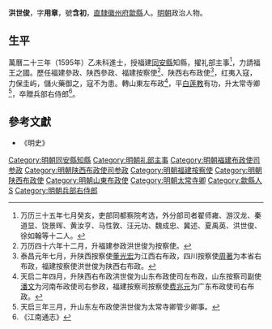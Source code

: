 {{明清人物信息框
| 姓名 = 洪世俊
| 原名 =
| 圖片名稱 = 
| 圖片大小 = 220px
| 圖片說明 = 
| 最高職務 = 太常寺卿
| 國家 = 大明
| 爵位 =
| 籍貫 = [[直隸|直隸]][[歙縣|歙縣]]
| 族裔 = 
| 字號 = 字用章，号含初
| 室名 = 
| 諡號 = 
| 出生日期 = 生年不详
| 出生地點 = 
| 逝世日期 = 卒年不详
| 逝世地點 = 
| 墓葬 =
| 配偶 =
| 親屬 = 
| 出身 = 
*萬曆二十三年乙未科同進士出身
| 經歷 = 
| 著作 =
}}

'''洪世俊'''，字'''用章'''，號'''含初'''，[[直隸|直隸]][[徽州府|徽州府]][[歙縣|歙縣]]人。[[明朝|明朝]]政治人物。

==生平==
萬曆二十三年（1595年）乙未科進士，授福建[[同安縣|同安縣]]知縣，擢礼部主事<ref>万历三十五年七月癸亥，吏部同都察院考选，外分部司者翟师雍、游汉龙、秦道显、饶景晖、黄汝亨、马性敦、汪元功、魏成忠、冀述、夏禹英、洪世俊、徐如翰等十二人。</ref>，力請福王之國。歷任福建參政、陕西參政、福建按察使<ref>万历四十六年十二月，升福建参政洪世俊为按察使。</ref>、陕西右布政使<ref>泰昌元年七月，升陕西按察使[[董光宏|董光宏]]为江西右布政，四川按察使[[周著|周著]]为本省右布政，福建按察使洪世俊为陕西右布政。</ref>，红夷入寇，力保圭屿，儲火藥御之，寇不为患。轉山東左布政<ref>天启二年四月，升陕西右布政洪世俊为山东布政使司左布政，山东按察司副使[[潘文|潘文]]为河南布政使司右参政，福建按察司按察使[[费兆元|费兆元]]为广东布政使司右布政。</ref>，平[[白莲教|白莲教]]有功，升太常寺卿<ref>天启三年三月，升山东左布政使洪世俊为太常寺卿管少卿事。</ref>，卒贈兵部右侍郎<ref>《江南通志》</ref>。

==參考文獻==
{{reflist}}
*《明史》

{{start box}}
{{s-off}}
{{s-before|[[曾如海|曾如海]]<br>}}
{{s-title|明朝同安县知县|1595年-1601年}}
{{s-after|[[王世德|王世德]]<br>}}
{{end box}}

{{明朝人物小作品}}
{{萬曆二十三年乙未科殿試金榜}}
{{DEFAULTSORT:Hong洪}}
[[Category:明朝同安縣知縣|Category:明朝同安縣知縣]]
[[Category:明朝礼部主事|Category:明朝礼部主事]]
[[Category:明朝福建布政使司参政|Category:明朝福建布政使司参政]]
[[Category:明朝陕西布政使司参政|Category:明朝陕西布政使司参政]]
[[Category:明朝福建按察使|Category:明朝福建按察使]]
[[Category:明朝陕西布政使|Category:明朝陕西布政使]]
[[Category:明朝山東布政使|Category:明朝山東布政使]]
[[Category:明朝太常寺卿|Category:明朝太常寺卿]]
[[Category:歙縣人|Category:歙縣人]]
[[Category:洪姓|S]]
[[Category:明朝兵部右侍郎|Category:明朝兵部右侍郎]]